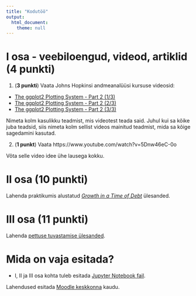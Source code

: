 ```yaml
---
title: "Kodutöö"
output: 
  html_document:
    theme: null
---
```



# I osa - veebiloengud, videod, artiklid (4 punkti)
1. (**3 punkti**) Vaata Johns Hopkinsi andmeanalüüsi kursuse videosid:

* [The ggplot2 Plotting System - Part 2 (1/3)](https://www.youtube.com/watch?v=zLwrYvH2Hg0&list=PLjTlxb-wKvXPhZ7tQwlROtFjorSj9tUyZ&index=13)
* [The ggplot2 Plotting System - Part 2 (2/3)](https://www.youtube.com/watch?v=Z3WP_Up8b5I&list=PLjTlxb-wKvXPhZ7tQwlROtFjorSj9tUyZ&index=14)
* [The ggplot2 Plotting System - Part 2 (3/3)](https://www.youtube.com/watch?v=gU8w0gjSx40&list=PLjTlxb-wKvXPhZ7tQwlROtFjorSj9tUyZ&index=15)

Nimeta kolm kasulikku teadmist, mis videotest teada said. Juhul kui sa kõike juba teadsid, siis nimeta kolm sellist videos mainitud teadmist, mida sa kõige sagedamini kasutad.

2. (**1 punkt**) Vaata https://www.youtube.com/watch?v=5Dnw46eC-0o

Võta selle video idee ühe lausega kokku.

# II osa (10 punkti)

Lahenda praktikumis alustatud [*Growth in a Time of Debt*](../praktikum2_riigivolg) ülesanded.

# III osa (11 punkti)

Lahenda [pettuse tuvastamise ülesanded](../praktikum2_pettus). 

# Mida on vaja esitada?

* I, II ja III osa kohta tuleb esitada [Jupyter Notebook fail](/_praktikum2/kodutoo/kodutoo2.ipynb).

Lahendused esitada [Moodle keskkonna](https://moodle.ut.ee/course/view.php?id=8013#section-1) kaudu.

